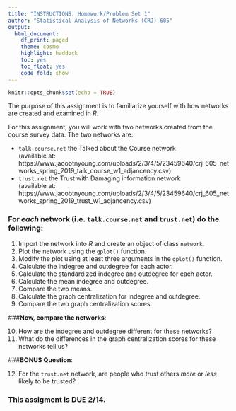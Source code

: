 ```yaml
---
title: "INSTRUCTIONS: Homework/Problem Set 1"
author: "Statistical Analysis of Networks (CRJ) 605"
output: 
  html_document:
    df_print: paged
    theme: cosmo
    highlight: haddock
    toc: yes
    toc_float: yes
    code_fold: show
---
```


```r
knitr::opts_chunk$set(echo = TRUE)
```

The purpose of this assignment is to familiarize yourself with how networks are created and examined in *R*.  

For this assignment, you will work with two networks created from the course survey data. The two networks are: 

* `talk.course.net` the Talked about the Course network  
    (available at: https://www.jacobtnyoung.com/uploads/2/3/4/5/23459640/crj_605_networks_spring_2019_talk_course_w1_adjancency.csv)
* `trust.net` the Trust with Damaging information network  
    (available at: https://www.jacobtnyoung.com/uploads/2/3/4/5/23459640/crj_605_networks_spring_2019_trust_w1_adjancency.csv)  

### **For *each* network (i.e. `talk.course.net` and `trust.net`) do the following**:  

1. Import the network into *R* and create an object of class `network`.    
2. Plot the network using the `gplot()` function.    
3. Modify the plot using at least three arguments in the `gplot()` function.  
4. Calculate the indegree and outdegree for each actor.  
5. Calculate the standardized indegree and outdegree for each actor.  
6. Calculate the mean indegree and outdegree.  
7. Compare the two means.  
8. Calculate the graph centralization for indegree and outdegree.  
9. Compare the two graph centralization scores.  

###**Now, compare the networks**:  

10. How are the indegree and outdegree different for these networks?  
11. What do the differences in the graph centralization scores for these networks tell us?  

###**BONUS Question**:  

12. For the `trust.net` network, are people who trust others *more* or *less* likely to be trusted?  

### This assigment is **DUE** 2/14.